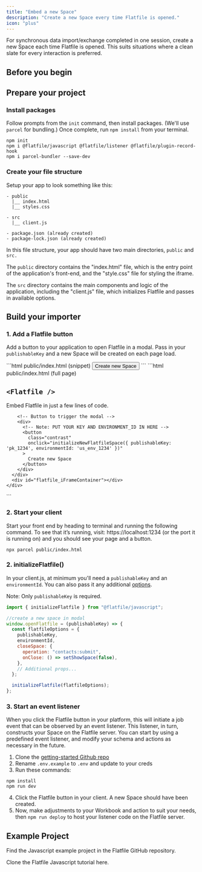 ```yaml
---
title: "Embed a new Space"
description: "Create a new Space every time Flatfile is opened."
icon: "plus"
---
```


For synchronous data import/exchange completed in one session, create a new Space each time Flatfile is opened. This suits situations where a clean slate for every interaction is preferred.

## Before you begin

<Snippet file="shared/pk_needed.mdx" />

<Snippet file="shared/guestauth.mdx" />

## Prepare your project

### Install packages

Follow prompts from the `init` command, then install packages. (We'll use `parcel` for bundling.) Once complete, run `npm install` from your terminal.

```ssh
npm init
npm i @flatfile/javascript @flatfile/listener @flatfile/plugin-record-hook
npm i parcel-bundler --save-dev
```

### Create your file structure

Setup your app to look something like this:

```
- public
  |__ index.html
  |__ styles.css

- src
  |__ client.js

- package.json (already created)
- package-lock.json (already created)
```

In this file structure, your app should have two main directories, `public` and `src.`

The `public` directory contains the "index.html" file, which is the entry point of the application's front-end, and the "style.css" file for styling the iframe.

The `src` directory contains the main components and logic of the application, including the "client.js" file, which initializes Flatfile and passes in available options.

## Build your importer

### 1. Add a Flatfile button

Add a button to your application to open Flatfile in a modal. Pass in your `publishableKey` and a new Space will be created on each page load.

<CodeGroup>
```html public/index.html (snippet)
<button
  class="contrast"
  onclick="initializeNewFlatfileSpace({ publishableKey: 'pk_1234', environmentId: 'us_env_1234' })"
>
  Create new Space
</button>
```
```html public/index.html (full page)
<!DOCTYPE html>
<html lang="en">
  <head>
    <meta charset="utf-8" />
    <meta name="viewport" content="width=device-width, initial-scale=1" />
    <title>Hello, world!</title>
    <script type="module" src="../src/client.js"></script>
    <link rel="stylesheet" type="text/css" href="./styles.css" />
  </head>

  <body>
    <div class="container">
      <div class="content">
        <h2><code>&lt;Flatfile /&gt;</code></h2>
        <p>Embed Flatfile in just a few lines of code.</p>

        <!-- Button to trigger the modal -->
        <div>
          <!-- Note: PUT YOUR KEY AND ENVIRONMENT_ID IN HERE -->
          <button
            class="contrast"
            onclick="initializeNewFlatfileSpace({ publishableKey: 'pk_1234', environmentId: 'us_env_1234' })"
          >
            Create new Space
          </button>
        </div>
      </div>
      <div id="flatfile_iFrameContainer"></div>
    </div>

  </body>
</html>
```
</CodeGroup>

### 2. Start your client

Start your front end by heading to terminal and running the following command. To see that it’s running, visit: https://localhost:1234 (or the port it is running on) and you should see your page and a button.

```ssh
npx parcel public/index.html
```

### 2. initializeFlatfile()

In your client.js, at minimum you'll need a `publishableKey` and an `environmentId`. You can also pass it any additional [options](../reference).

<Note>Note: Only `publishableKey` is required.</Note>

```js src/client.js
import { initializeFlatfile } from "@flatfile/javascript";

//create a new space in modal
window.openFlatfile = (publishableKey) => {
  const flatfileOptions = {
    publishableKey,
    environmentId,
    closeSpace: {
      operation: "contacts:submit",
      onClose: () => setShowSpace(false),
    },
    // Additional props...
  };

  initializeFlatfile(flatfileOptions);
};
```

### 3. Start an event listener

When you click the Flatfile button in your platform, this will initiate a job event that can be observed by an event listener. This listener, in turn, constructs your Space on the Flatfile server. You can start by using a predefined event listener, and modify your schema and actions as necessary in the future.

1. Clone the [getting-started Github repo](https://github.com/FlatFilers/flatfile-docs-kitchen-sink/tree/main)
2. Rename `.env.example` to `.env` and update to your creds
3. Run these commands:

```ssh
npm install
npm run dev
```

4. Click the Flatfile button in your client. A new Space should have been created.
5. Now, make adjustments to your Workbook and action to suit your needs, then `npm run deploy` to host your listener code on the Flatfile server.

## Example Project

Find the Javascript example project in the Flatfile GitHub repository.

<CardGroup cols={1}>
  <Card
    title="create-flatfile-javascript"
    icon="js"
    href="https://github.com/FlatFilers/create-flatfile-javascript"
  >
    Clone the Flatfile Javascript tutorial here.
  </Card>
</CardGroup>
